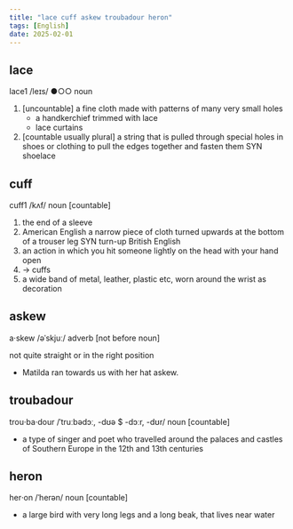 ```yaml
---
title: "lace cuff askew troubadour heron"
tags: [English]
date: 2025-02-01
---
```


## lace

lace1 /leɪs/ ●○○ noun

1. [uncountable] a fine cloth made with patterns of many very small holes
   - a handkerchief trimmed with lace
   - lace curtains
2. [countable usually plural] a string that is pulled through special holes in shoes or clothing to pull the edges together and fasten them SYN shoelace

## cuff

cuff1 /kʌf/ noun [countable]

1. the end of a sleeve
2. American English a narrow piece of cloth turned upwards at the bottom of a trouser leg SYN turn-up British English
3. an action in which you hit someone lightly on the head with your hand open
4. → cuffs
5. a wide band of metal, leather, plastic etc, worn around the wrist as decoration

## askew

a‧skew /əˈskjuː/ adverb [not before noun]

not quite straight or in the right position

- Matilda ran towards us with her hat askew.

## troubadour

trou‧ba‧dour /ˈtruːbədɔː, -dʊə $ -dɔːr, -dʊr/ noun [countable]

- a type of singer and poet who travelled around the palaces and castles of Southern Europe in the 12th and 13th centuries

## heron

her‧on /ˈherən/ noun [countable]

- a large bird with very long legs and a long beak, that lives near water
